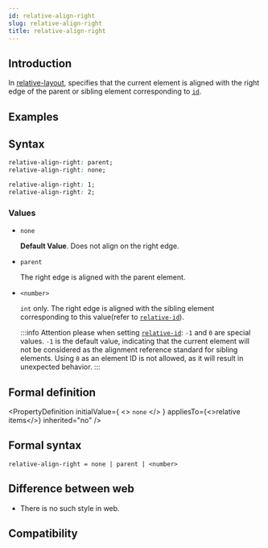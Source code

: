 ```yaml
---
id: relative-align-right
slug: relative-align-right
title: relative-align-right
---
```


## Introduction

In [relative-layout](/guide/ui/layout/relative-layout.mdx), specifies that the current element is aligned with the right edge of the parent or sibling element corresponding to [`id`](./relative-id.mdx).

## Examples


<Go
  example="css-api"
  defaultFile="src/relative-align-right/App.tsx"
  img="https://lf-lynx.tiktok-cdns.com/obj/lynx-artifacts-oss-sg/lynx-website/assets/doc/css/relative-align-right.png"
  defaultEntryFile="dist/relative-align-right.lynx.bundle"
  entry="src/relative-align-right"
/>

## Syntax

```css
relative-align-right: parent;
relative-align-right: none;

relative-align-right: 1;
relative-align-right: 2;
```

### Values

- `none`

  **Default Value**. Does not align on the right edge.

- `parent`

  The right edge is aligned with the parent element.

- `<number>`

  `int` only. The right edge is aligned with the sibling element corresponding to this value(refer to [`relative-id`](./relative-id.mdx)).

  :::info
  Attention please when setting [`relative-id`](./relative-id.mdx): `-1` and `0` are special values. `-1` is the default value, indicating that the current element will not be considered as the alignment reference standard for sibling elements. Using `0` as an element ID is not allowed, as it will result in unexpected behavior.
  :::

## Formal definition


<PropertyDefinition
  initialValue={
    <>
      <code>none</code>
    </>
  }
  appliesTo={<>relative items</>}
  inherited="no"
/>

## Formal syntax

```
relative-align-right = none | parent | <number>
```

## Difference between web

- There is no such style in web.

## Compatibility


<LegacyCompatTable metadata="css/properties/relative-align-right" />
